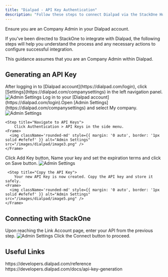 ```yaml
---
title: "Dialpad - API Key Authentication"
description: "Follow these steps to connect Dialpad via the StackOne Hub successfully."
---
```



<Warning>
  Ensure you are an Company Admin in your Dialpad account.
</Warning>

If you've been directed to StackOne to integrate with Dialpad, the following steps will help you understand the process and any necessary actions to configure successful integration.

This guidance assumes that you are an Company Admin within Dialpad.

## Generating an API Key

<Steps>
  <Step title="Login in to Dialpad">
    After logging in to [Dialpad account](https://dialpad.com/login), click [Settings](https://dialpad.com/companysettings) in the left navigation panel.
    <Frame>
      <img className='rounded-md' style={{ margin: '0 auto', border: '1px solid #efefef' }} alt="Admin Settings" src="/images/dialpad/image1.png" />
    </Frame>
  </Step>
  
  <Step title="Select My company">
    Log in to your [Dialpad account](https://dialpad.com/login).Open [Admin Settings](https://dialpad.com/companysettings) and select My company.
    <Frame>
      <img className='rounded-md' style={{ margin: '0 auto', border: '1px solid #efefef' }} alt="Admin Settings" src="/images/dialpad/image2.png" />
    </Frame>
  </Step>

    <Step title="Navigate to API Keys">
        Click Authentication > API Keys in the side menu.
    <Frame>
      <img className='rounded-md' style={{ margin: '0 auto', border: '1px solid #efefef' }} alt="Admin Settings" src="/images/dialpad/image3.png" />
    </Frame>
  </Step>

   <Step title="Add API Key">
        Click Add Key button, Name your key and set the expiration terms and click on Save button.
    <Frame>
      <img className='rounded-md' style={{ margin: '0 auto', border: '1px solid #efefef' }} alt="Admin Settings" src="/images/dialpad/image4.png" />
    </Frame>
  </Step>

     <Step title="Copy the API Key">
        Your new API Key is now created. Copy the API key and store it safely.
    <Frame>
      <img className='rounded-md' style={{ margin: '0 auto', border: '1px solid #efefef' }} alt="Admin Settings" src="/images/dialpad/image5.png" />
    </Frame>
  </Step>

  </Steps>

## Connecting with StackOne

<Steps> 
  <Step title="Enter API Key">
    Upon reaching the Link Account page, enter your API from the previous step.
    <Frame>
      <img className='rounded-md' style={{ margin: '0 auto', border: '1px solid #efefef' }} alt="Admin Settings" src="/images/dialpad/image6.png" />
    </Frame>
  </Step>

  <Step title="Connect">
    Click the Connect button to proceed.
  </Step>
</Steps>
 
<IntegrationFooter />

## Useful Links
<Card title="API Reference" icon="link" href="https://developers.dialpad.com/reference/download-api-collection">
    https://developers.dialpad.com/reference
</Card>
<Card title="Manual API Key Generation" icon="link" href="https://developers.dialpad.com/docs/api-key-generation">
    https://developers.dialpad.com/docs/api-key-generation
</Card>